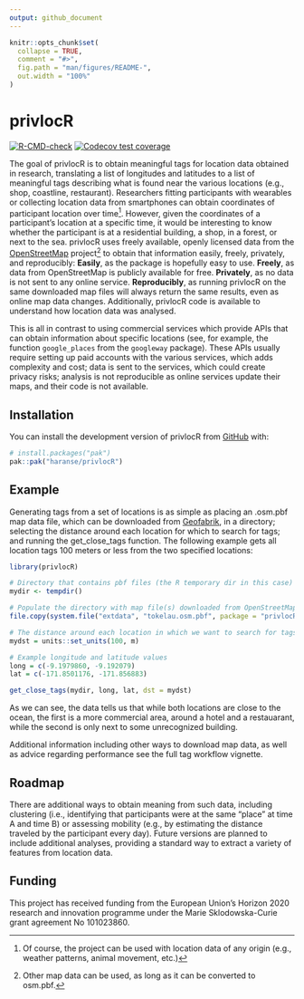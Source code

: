 ```yaml
---
output: github_document
---
```


<!-- README.md is generated from README.Rmd. Please edit that file -->

```r
knitr::opts_chunk$set(
  collapse = TRUE,
  comment = "#>",
  fig.path = "man/figures/README-",
  out.width = "100%"
)
```

# privlocR

<!-- badges: start -->
[![R-CMD-check](https://github.com/haranse/privlocR/actions/workflows/R-CMD-check.yaml/badge.svg)](https://github.com/haranse/privlocR/actions/workflows/R-CMD-check.yaml)
[![Codecov test coverage](https://codecov.io/gh/haranse/privlocR/graph/badge.svg)](https://app.codecov.io/gh/haranse/privlocR)
<!-- badges: end -->

The goal of privlocR is to obtain meaningful tags for location data obtained in research, translating a list of longitudes and latitudes to a list of meaningful tags describing what is found near the various locations (e.g., shop, coastline, restaurant). 
Researchers fitting participants with wearables or collecting location data from smartphones can obtain coordinates of participant location over time^[
Of course, the project can be used with location data of any origin (e.g., weather patterns, animal movement, etc.)]. However, given the coordinates of a participant's location at a specific time, it would be interesting to know whether the participant is at a residential building, a shop, in a forest, or next to the sea. privlocR uses freely available, openly licensed data from the [OpenStreetMap](https://www.openstreetmap.org) project^[Other map data can be used, as long as it can be converted to osm.pbf.] to obtain that information easily, freely, privately, and reproducibly:
**Easily**, as the package is hopefully easy to use.
**Freely**, as data from OpenStreetMap is publicly available for free.
**Privately**, as no data is not sent to any online service.
**Reproducibly**, as running privlocR on the same downloaded map files will always return the same results, even as online map data changes. Additionally, privlocR code is available to understand how location data was analysed.


This is all in contrast to using commercial services which provide APIs that can obtain information about specific locations (see, for example, the function `google_places` from the `googleway` package). These APIs usually require setting up paid accounts with the various services, which adds complexity and cost; data is sent to the services, which could create privacy risks; analysis is not reproducible as online services update their maps, and their code is not available.
 

## Installation

You can install the development version of privlocR from [GitHub](https://github.com/) with:

``` r
# install.packages("pak")
pak::pak("haranse/privlocR")
```

## Example

Generating tags from a set of locations is as simple as placing an .osm.pbf map data file, which can be downloaded from [Geofabrik](https://download.geofabrik.de/), in a directory; selecting the distance around each location for which to search for tags; and running the get_close_tags function. The following example gets all location tags 100 meters or less from the two specified locations:

```r
library(privlocR)

# Directory that contains pbf files (the R temporary dir in this case)
mydir <- tempdir()

# Populate the directory with map file(s) downloaded from OpenStreetMap
file.copy(system.file("extdata", "tokelau.osm.pbf", package = "privlocR"), mydir)

# The distance around each location in which we want to search for tags
mydst = units::set_units(100, m)

# Example longitude and latitude values
long = c(-9.1979860, -9.192079)
lat = c(-171.8501176, -171.856883)

get_close_tags(mydir, long, lat, dst = mydst)
```

As we can see, the data tells us that while both locations are close to the ocean, the first is a more commercial area, around a hotel and a restauarant, while the second is only next to some unrecognized building.

Additional information including other ways to download map data, as well as advice regarding performance see the full tag workflow vignette.

## Roadmap

There are additional ways to obtain meaning from such data, including clustering (i.e., identifying that participants were at the same "place" at time A and time B) or assessing mobility (e.g., by estimating the distance traveled by the participant every day). Future versions are planned to include additional analyses, providing a standard way to extract a variety of features from location data.

## Funding

This project has received funding from the European Union’s Horizon 2020 research and innovation programme under the Marie Sklodowska-Curie grant agreement No 101023860.
